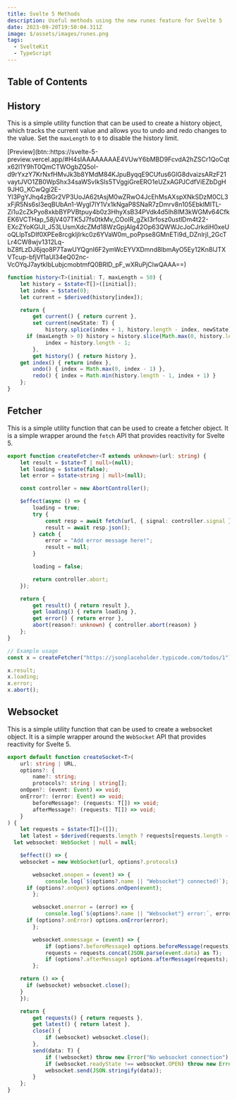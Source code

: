 ```yaml
---
title: Svelte 5 Methods
description: Useful methods using the new runes feature for Svelte 5
date: 2023-09-20T19:50:04.311Z
image: $/assets/images/runes.png
tags:
  - SvelteKit
  - TypeScript
---
```


## Table of Contents

## History

This is a simple utility function that can be used to create a history object, which tracks the current value and allows you to undo and redo changes to the value. Set the `maxLength` to `0` to disable the history limit.

<div class="button-row">
  [Preview](btn::https://svelte-5-preview.vercel.app/#H4sIAAAAAAAAE4VUwY6bMBD9FcvdA2hZSCr1QoCqtx62l1Y9hT0QmCTWOgbZQ5oI-d9rYxzY7KrNxfHMvJk3b8YMdM84KJpuByqqE9CUfus6GlG8dvaizsARzF21vaytJVO1ZB0WpShx34saWSvIkSls5TVggiGreERO1eUZxAGPJCdfViEZbDgH9JHG_KCwQgi2E-Yl3PgYJhq4zBGr2VP3UoJA62tAsjM0wZRwO4JcEhMsAXspXNkSDzM0CL3xFjR5Ns6sI3eqBUbAn1-WygI7lY1Vx1kNgaP8SNaR7zDmrv8n105EbklMITL-Zi1u2cZkPyo8xkbBYPVBtpuy4b0z3HhyXsB34PVdk4d5Ih8IM3kWGMv64CfkEK6VCTHap_58jV407TK5J7fs0tkMv_COoIR_gZkI3rfosz0ustlDm4t22-EXcZYoKGlJI_J53LUsmXdcZMd18WzGpjAlg42Op63QWWJcJoCJrkdiH0xeUoQLlpTsDIf0XPEe8rcgkljIrkc0z6YVaW0m_poPpse8GMnETi9d_DZnlrjI_2GcTLr4CW8wjv1312Lq-bZ8fLzDJ6jqo8P7TawUYQgnI6F2ymWcEYVXDmnd8lbmAyO5Ey12Kn8lJTXVTcup-bfjVf1aUl34eQ02nc-VcOYqJ7aytkIbLubjcmobtmfQ0BRlD_pF_wXRuPjClwQAAA==)
</div>

```ts
function history<T>(initial: T, maxLength = 50) {
	let history = $state<T[]>([initial]);
	let index = $state(0);
	let current = $derived(history[index]);

	return {
		get current() { return current },
		set current(newState: T) {
			history.splice(index + 1, history.length - index, newState);
      if (maxLength > 0) history = history.slice(Math.max(0, history.length - maxLength), history.length);
			index = history.length - 1;
		},
		get history() { return history },
    get index() { return index },
		undo() { index = Math.max(0, index - 1) },
		redo() { index = Math.min(history.length - 1, index + 1) }
	};
}
```

## Fetcher

This is a simple utility function that can be used to create a fetcher object. It is a simple wrapper around the `fetch` API that provides reactivity for Svelte 5.

```ts
export function createFetcher<T extends unknown>(url: string) {
	let result = $state<T | null>(null);
	let loading = $state(false);
	let error = $state<string | null>(null);

	const controller = new AbortController();

	$effect(async () => {
		loading = true;
		try {
			const resp = await fetch(url, { signal: controller.signal });
			result = await resp.json();
		} catch {
			error = "Add error message here!";
			result = null;
		}

		loading = false;

		return controller.abort;
	});

	return {
		get result() { return result },
		get loading() { return loading },
		get error() { return error },
		abort(reason?: unknown) { controller.abort(reason) }
	};
}

// Example usage
const x = createFetcher("https://jsonplaceholder.typicode.com/todos/1");

x.result;
x.loading;
x.error;
x.abort();
```

## Websocket

This is a simple utility function that can be used to create a websocket object. It is a simple wrapper around the `WebSocket` API that provides reactivity for Svelte 5.

```ts
export default function createSocket<T>(
	url: string | URL,
	options?: {
		name?: string;
		protocols?: string | string[];
    onOpen?: (event: Event) => void;
    onError?: (error: Event) => void;
		beforeMessage?: (requests: T[]) => void;
		afterMessage?: (requests: T[]) => void;
	}
) {
	let requests = $state<T[]>([]);
	let latest = $derived(requests.length ? requests[requests.length - 1] : null);
  let websocket: WebSocket | null = null;

	$effect(() => {
    websocket = new WebSocket(url, options?.protocols)

		websocket.onopen = (event) => {
			console.log(`${options?.name || "Websocket"} connected!`);
      if (options?.onOpen) options.onOpen(event);
		};

		websocket.onerror = (error) => {
			console.log(`${options?.name || "Websocket"} error:`, error);
      if (options?.onError) options.onError(error);
		};

		websocket.onmessage = (event) => {
			if (options?.beforeMessage) options.beforeMessage(requests);
			requests = requests.concat(JSON.parse(event.data) as T);
			if (options?.afterMessage) options.afterMessage(requests);
		};

    return () => {
      if (websocket) websocket.close();
    }
	});

	return {
		get requests() { return requests },
		get latest() { return latest },
		close() {
			if (websocket) websocket.close();
		},
		send(data: T) {
			if (!websocket) throw new Error("No websocket connection");
			if (websocket.readyState !== websocket.OPEN) throw new Error("No websocket connection");
			websocket.send(JSON.stringify(data));
		}
	};
}
```